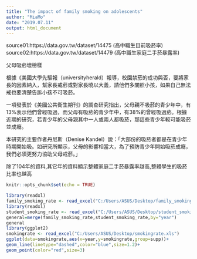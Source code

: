 ---
title: "The impact of family smoking on adolescents"
author: "MiaMo"
date: "2019.07.11"
output: html_document
---
source01:https://data.gov.tw/dataset/14475 (高中職生目前吸菸率)<br/>
source02:https://data.gov.tw/dataset/14479 (高中職生家庭二手菸暴露率)<br/>

父母吸菸壞榜樣

根據《美國大學先驅報（universityherald）報導，校園禁菸的成功與否，要將家長的因素納入，幫家長戒菸或對家長曉以大義，請他們多關照小孩，如果自己無法戒也要清楚告訴小孩不可吸菸。<br/>

一項發表於《美國公共衛生期刊》的調查研究指出，父母親不吸菸的青少年中，有13%表示他們曾經吸過，而父母有吸菸的青少年中，有38%的曾經吸過菸。根據近期的研究，若青少年的父母親其中一人或兩人都吸菸，那這些青少年較可能吸菸並成癮。<br/>

本研究的主要作者丹尼斯（Denise Kandel）說：「大部份的吸菸者都是在青少年時期開始吸。如研究所顯示，父母的影響相當大，為了預防青少年開始吸菸成癮，我們必須更努力協助父母戒菸。」<br/>

除了104年的資料,其它年的資料顯示整體家庭二手菸暴露率越高,整體學生的吸菸比率也越高<br/>





```{r setup, include=FALSE}
knitr::opts_chunk$set(echo = TRUE)
```

```{r hw,echo=FALSE}
library(readxl)
family_smoking_rate <- read_excel("C:/Users/ASUS/Desktop/family_smoking_rate.xls")
library(readxl)
student_smoking_rate <- read_excel("C:/Users/ASUS/Desktop/student_smoking_rate.xlt")
general=merge(family_smoking_rate,student_smoking_rate,by="year")
general
library(ggplot2)
smokingrate <- read_excel("C:/Users/ASUS/Desktop/smokingrate.xls")
ggplot(data=smokingrate,aes(x=year,y=smokingrate,group=supp))+
geom_line(linetype="dashed",color="blue",size=1.2)+
geom_point(color="red",size=3)
```



